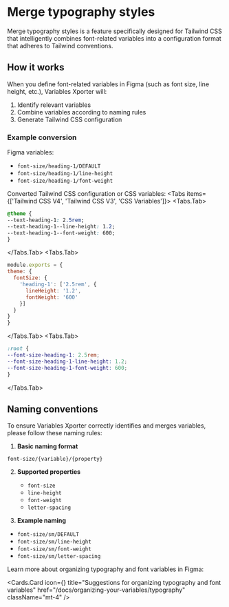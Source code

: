 
# Merge typography styles

Merge typography styles is a feature specifically designed for Tailwind CSS that intelligently combines font-related variables into a configuration format that adheres to Tailwind conventions.

## How it works

When you define font-related variables in Figma (such as font size, line height, etc.), Variables Xporter will:

1. Identify relevant variables
2. Combine variables according to naming rules
3. Generate Tailwind CSS configuration

### Example conversion

Figma variables:
- `font-size/heading-1/DEFAULT`
- `font-size/heading-1/line-height`
- `font-size/heading-1/font-weight`

Converted Tailwind CSS configuration or CSS variables:
<Tabs items={['Tailwind CSS V4', 'Tailwind CSS V3', 'CSS Variables']}>
  <Tabs.Tab>
  ```css
@theme {
  --text-heading-1: 2.5rem;
  --text-heading-1--line-height: 1.2;
  --text-heading-1--font-weight: 600;
}
```
  </Tabs.Tab>
  <Tabs.Tab>
  ```js
module.exports = {
  theme: {
    fontSize: {
      'heading-1': ['2.5rem', {
        lineHeight: '1.2',
        fontWeight: '600'
      }]
    }
  }
}
```
  </Tabs.Tab>
  <Tabs.Tab>
  ```css
:root {
  --font-size-heading-1: 2.5rem;
  --font-size-heading-1-line-height: 1.2;
  --font-size-heading-1-font-weight: 600;
}
```
  </Tabs.Tab>
</Tabs>

## Naming conventions

To ensure Variables Xporter correctly identifies and merges variables, please follow these naming rules:

1. **Basic naming format**

`font-size/{variable}/{property}`


2. **Supported properties**
   - `font-size`
   - `line-height`
   - `font-weight`
   - `letter-spacing`

3. **Example naming**

- `font-size/sm/DEFAULT`
- `font-size/sm/line-height`
- `font-size/sm/font-weight`
- `font-size/sm/letter-spacing`


Learn more about organizing typography and font variables in Figma:

  <Cards.Card
    icon={<Type  />}
    title="Suggestions for organizing typography and font variables"
    href="/docs/organizing-your-variables/typography"
    className="mt-4"
  />
